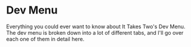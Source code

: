 


# Dev Menu

Everything you could ever want to know about It Takes Two's Dev Menu. The dev menu is broken down into a lot of different tabs, and I'll go over each one of them in detail here.

<DocCardList />
